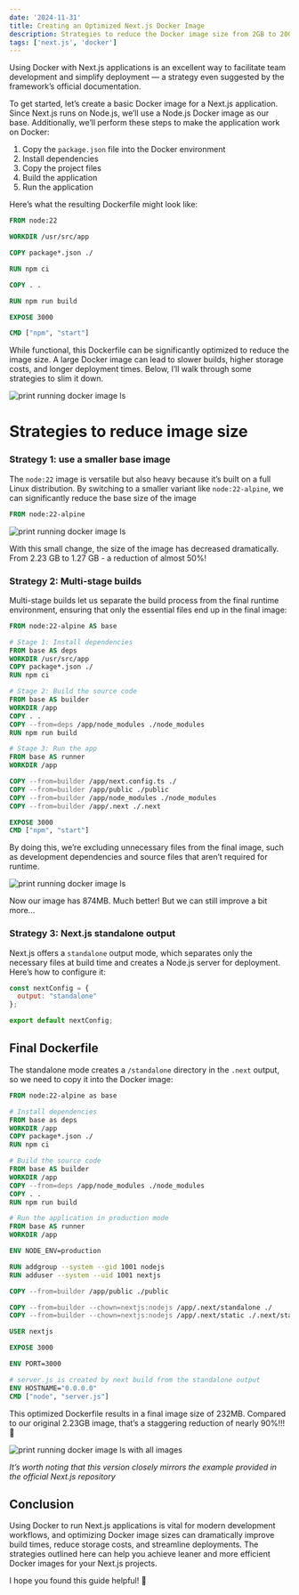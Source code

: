 ```yaml
---
date: '2024-11-31'
title: Creating an Optimized Next.js Docker Image
description: Strategies to reduce the Docker image size from 2GB to 200MB 🚀
tags: ['next.js', 'docker']
---
```


Using Docker with Next.js applications is an excellent way to facilitate team development and simplify deployment — a strategy even suggested by the framework’s official documentation.

To get started, let’s create a basic Docker image for a Next.js application. Since Next.js runs on Node.js, we’ll use a Node.js Docker image as our base. Additionally, we’ll perform these steps to make the application work on Docker:
1. Copy the `package.json` file into the Docker environment
2. Install dependencies
3. Copy the project files
4. Build the application
5. Run the application

Here’s what the resulting Dockerfile might look like:

```Dockerfile showLineNumbers title="Dockerfile"
FROM node:22

WORKDIR /usr/src/app

COPY package*.json ./

RUN npm ci

COPY . .

RUN npm run build

EXPOSE 3000

CMD ["npm", "start"]
```

While functional, this Dockerfile can be significantly optimized to reduce the image size. A large Docker image can lead to slower builds, higher storage costs, and longer deployment times. Below, I’ll walk through some strategies to slim it down.

![print running docker image ls](/static/images/blog/creating-an-optimized-nextjs-docker-image-a.png)

# Strategies to reduce image size

### Strategy 1: use a smaller base image

The `node:22` image is versatile but also heavy because it’s built on a full Linux distribution. By switching to a smaller variant like `node:22-alpine`, we can significantly reduce the base size of the image

```Dockerfile showLineNumbers title="Dockerfile"
FROM node:22-alpine
```

![print running docker image ls](/static/images/blog/creating-an-optimized-nextjs-docker-image-b.png)

With this small change, the size of the image has decreased dramatically. From 2.23 GB to 1.27 GB - a reduction of almost 50%!

### Strategy 2: Multi-stage builds

Multi-stage builds let us separate the build process from the final runtime environment, ensuring that only the essential files end up in the final image:

```Dockerfile showLineNumbers title="Dockerfile"
FROM node:22-alpine AS base

# Stage 1: Install dependencies
FROM base AS deps
WORKDIR /usr/src/app
COPY package*.json ./
RUN npm ci

# Stage 2: Build the source code
FROM base AS builder
WORKDIR /app
COPY . .
COPY --from=deps /app/node_modules ./node_modules
RUN npm run build

# Stage 3: Run the app
FROM base AS runner
WORKDIR /app

COPY --from=builder /app/next.config.ts ./
COPY --from=builder /app/public ./public
COPY --from=builder /app/node_modules ./node_modules
COPY --from=builder /app/.next ./.next

EXPOSE 3000
CMD ["npm", "start"]
```

By doing this, we’re excluding unnecessary files from the final image, such as development dependencies and source files that aren’t required for runtime.

![print running docker image ls](/static/images/blog/creating-an-optimized-nextjs-docker-image-c.png)

Now our image has 874MB. Much better! But we can still improve a bit more...

### Strategy 3: Next.js standalone output

Next.js offers a `standalone` output mode, which separates only the necessary files at build time and creates a Node.js server for deployment. Here’s how to configure it:

```js showLineNumbers title="next.config.js"
const nextConfig = {
  output: "standalone"
};

export default nextConfig;
```

## Final Dockerfile

The standalone mode creates a `/standalone` directory in the `.next` output, so we need to copy it into the Docker image:

```Dockerfile
FROM node:22-alpine as base

# Install dependencies
FROM base as deps
WORKDIR /app
COPY package*.json ./
RUN npm ci

# Build the source code
FROM base AS builder
WORKDIR /app
COPY --from=deps /app/node_modules ./node_modules
COPY . .
RUN npm run build

# Run the application in production mode
FROM base AS runner
WORKDIR /app

ENV NODE_ENV=production

RUN addgroup --system --gid 1001 nodejs
RUN adduser --system --uid 1001 nextjs

COPY --from=builder /app/public ./public

COPY --from=builder --chown=nextjs:nodejs /app/.next/standalone ./
COPY --from=builder --chown=nextjs:nodejs /app/.next/static ./.next/static

USER nextjs

EXPOSE 3000

ENV PORT=3000

# server.js is created by next build from the standalone output
ENV HOSTNAME="0.0.0.0"
CMD ["node", "server.js"]
```

This optimized Dockerfile results in a final image size of 232MB. Compared to our original 2.23GB image, that’s a staggering reduction of nearly 90%!!! 🚀

![print running docker image ls with all images](/static/images/blog/creating-an-optimized-nextjs-docker-image-d.png)

*It’s worth noting that this version closely mirrors the example provided in the official Next.js repository*

## Conclusion

Using Docker to run Next.js applications is vital for modern development workflows, and optimizing Docker image sizes can dramatically improve build times, reduce storage costs, and streamline deployments. The strategies outlined here can help you achieve leaner and more efficient Docker images for your Next.js projects.

I hope you found this guide helpful! 🚀

